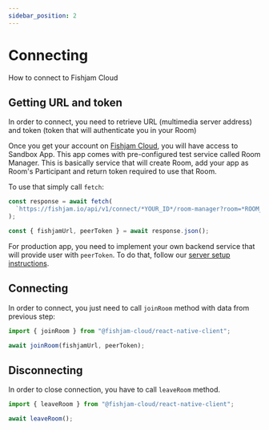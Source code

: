 ```yaml
---
sidebar_position: 2
---
```



# Connecting

How to connect to Fishjam Cloud

## Getting URL and token

In order to connect, you need to retrieve URL (multimedia server address) and token (token that will authenticate you in your Room)

<Tabs groupId="app-type">

  <TabItem value="sandbox" label="Sandbox App">

Once you get your account on [Fishjam Cloud](https://fishjam.io), you will have access to Sandbox App.
This app comes with pre-configured test service called Room Manager. This is basically service that will
create Room, add your app as Room's Participant and return token required to use that Room.

To use that simply call `fetch`:

```ts
const response = await fetch(
  `https://fishjam.io/api/v1/connect/*YOUR_ID*/room-manager?room=*ROOM_NAME&user=*USER_NAME*`,
);

const { fishjamUrl, peerToken } = await response.json();
```

  </TabItem>
  <TabItem value="production" label="Production App">

For production app, you need to implement your own backend service that will provide user with `peerToken`.
To do that, follow our [server setup instructions](/production/server).

  </TabItem>
</Tabs>

## Connecting

In order to connect, you just need to call `joinRoom` method with data from previous step:

```ts
import { joinRoom } from "@fishjam-cloud/react-native-client";

await joinRoom(fishjamUrl, peerToken);
```

## Disconnecting

In order to close connection, you have to call `leaveRoom` method.

```ts
import { leaveRoom } from "@fishjam-cloud/react-native-client";

await leaveRoom();
```

